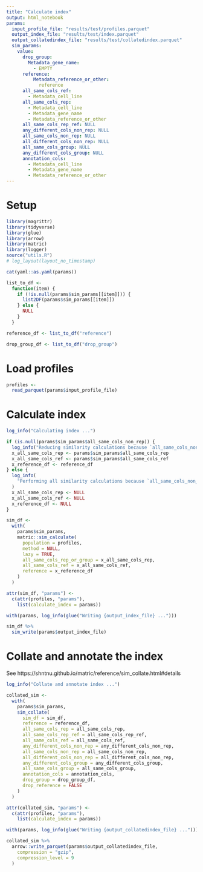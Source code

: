 ```yaml
---
title: "Calculate index"
output: html_notebook
params:
  input_profile_file: "results/test/profiles.parquet"
  output_index_file: "results/test/index.parquet"
  output_collatedindex_file: "results/test/collatedindex.parquet"
  sim_params:
    value:
      drop_group:
        Metadata_gene_name:
          - EMPTY
      reference:
          Metadata_reference_or_other:
            reference
      all_same_cols_ref:
        - Metadata_cell_line
      all_same_cols_rep:
        - Metadata_cell_line
        - Metadata_gene_name
        - Metadata_reference_or_other
      all_same_cols_rep_ref: NULL
      any_different_cols_non_rep: NULL
      all_same_cols_non_rep: NULL
      all_different_cols_non_rep: NULL
      all_same_cols_group: NULL
      any_different_cols_group: NULL
      annotation_cols:
        - Metadata_cell_line
        - Metadata_gene_name
        - Metadata_reference_or_other
---
```


# Setup

```r
library(magrittr)
library(tidyverse)
library(glue)
library(arrow)
library(matric)
library(logger)
source("utils.R")
# log_layout(layout_no_timestamp)
```


```r
cat(yaml::as.yaml(params))
```


```r
list_to_df <-
  function(item) {
    if (!is.null(params$sim_params[[item]])) {
      list2DF(params$sim_params[[item]])
    } else {
      NULL
    }
  }

reference_df <- list_to_df("reference")

drop_group_df <- list_to_df("drop_group")
```

# Load profiles

```r
profiles <-
  read_parquet(params$input_profile_file)
```

# Calculate index

```r
log_info("Calculating index ...")

if (is.null(params$sim_params$all_same_cols_non_rep)) {
  log_info("Reducing similarity calculations because `all_same_cols_non_rep` is NULL ...")
  x_all_same_cols_rep <- params$sim_params$all_same_cols_rep
  x_all_same_cols_ref <- params$sim_params$all_same_cols_ref
  x_reference_df <- reference_df
} else {
  log_info(
    "Performing all similarity calculations because `all_same_cols_non_rep` is not NULL ..."
  )
  x_all_same_cols_rep <- NULL
  x_all_same_cols_ref <- NULL
  x_reference_df <- NULL
}

sim_df <-
  with(
    params$sim_params,
    matric::sim_calculate(
      population = profiles,
      method = NULL,
      lazy = TRUE,
      all_same_cols_rep_or_group = x_all_same_cols_rep,
      all_same_cols_ref = x_all_same_cols_ref,
      reference = x_reference_df
    )
  )
```


```r
attr(sim_df, "params") <-
  c(attr(profiles, "params"),
    list(calculate_index = params))
```


```r
with(params, log_info(glue("Writing {output_index_file} ...")))

sim_df %>%
  sim_write(params$output_index_file)
```

# Collate and annotate the index

See https://shntnu.github.io/matric/reference/sim_collate.html#details

```r
log_info("Collate and annotate index ...")

collated_sim <-
  with(
    params$sim_params,
    sim_collate(
      sim_df = sim_df,
      reference = reference_df,
      all_same_cols_rep = all_same_cols_rep,
      all_same_cols_rep_ref = all_same_cols_rep_ref,
      all_same_cols_ref = all_same_cols_ref,
      any_different_cols_non_rep = any_different_cols_non_rep,
      all_same_cols_non_rep = all_same_cols_non_rep,
      all_different_cols_non_rep = all_different_cols_non_rep,
      any_different_cols_group = any_different_cols_group,
      all_same_cols_group = all_same_cols_group,
      annotation_cols = annotation_cols,
      drop_group = drop_group_df,
      drop_reference = FALSE
    )
  )
```


```r
attr(collated_sim, "params") <-
  c(attr(profiles, "params"),
    list(calculate_index = params))
```


```r
with(params, log_info(glue("Writing {output_collatedindex_file} ...")))

collated_sim %>%
  arrow::write_parquet(params$output_collatedindex_file,
    compression = "gzip",
    compression_level = 9
  )
```
